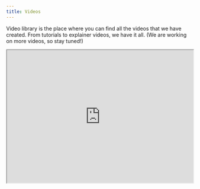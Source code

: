 ```yaml
---
title: Videos
---
```


Video library is the place where you can find all the videos that we have created. From tutorials to explainer videos, we have it all. (We are working on more videos, so stay tuned!)

<iframe
  width="100%"
  height="360"
  src="https://www.youtube.com/embed/sK9cRKYNVZ8"
  title="YouTube video player"
  allow="accelerometer; autoplay; clipboard-write; encrypted-media; gyroscope; picture-in-picture"
  allowFullScreen
/>

## Agents

<CardGroup cols={2}>
  <Card
    href="https://www.youtube.com/watch?v=sK9cRKYNVZ8"
    title="Agents 101"
    img="/images/video-thumbnail/agents-introduction-and-setup.png"
  />
  <Card
    href="https://www.youtube.com/watch?v=SgtJVSkDGZw"
    title="Agent UI Overview"
    img="/images/video-thumbnail/agent-ui.png"
  />
  <Card
    href="https://www.youtube.com/watch?v=d-Kh0SvgB6k"
    title="Fully local Agents with Ollama + Agent UI"
    img="/images/video-thumbnail/local-agents-agent-ui.png"
  />
</CardGroup>
